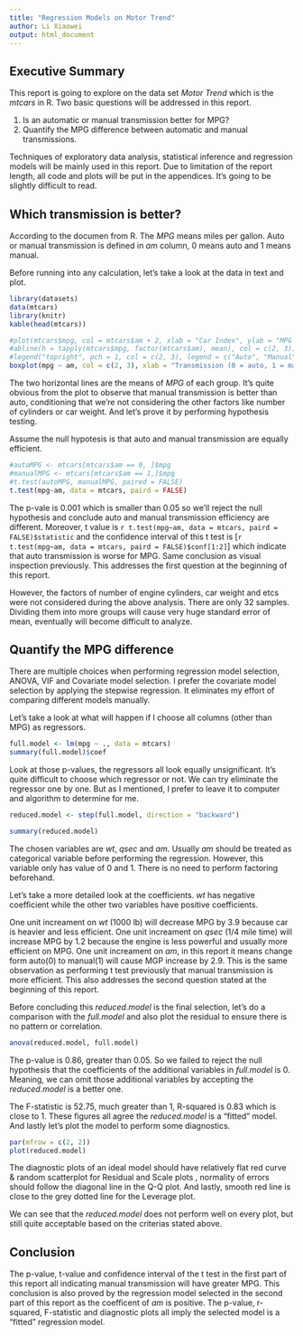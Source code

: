 ```yaml
---
title: "Regression Models on Motor Trend"
author: Li Xiaowei
output: html_document
---
```

## Executive Summary
This report is going to explore on the data set _Motor Trend_ which is the _mtcars_ in R. Two basic questions will be addressed in this report.

1. Is an automatic or manual transmission better for MPG?
2. Quantify the MPG difference between automatic and manual transmissions.

Techniques of exploratory data analysis, statistical inference and regression models will be mainly used in this report. Due to limitation of the report length, all code and plots will be put in the appendices. It's going to be slightly difficult to read.

## Which transmission is better?
According to the documen from R. The _MPG_ means miles per gallon. Auto or manual transmission is defined in _am_ column, 0 means auto and 1 means manual.

Before running into any calculation, let's take a look at the data in text and plot.
```r
library(datasets)
data(mtcars)
library(knitr)
kable(head(mtcars))
```

```r
#plot(mtcars$mpg, col = mtcars$am + 2, xlab = "Car Index", ylab = "MPG (miles/gallon)")
#abline(h = tapply(mtcars$mpg, factor(mtcars$am), mean), col = c(2, 3))
#legend("topright", pch = 1, col = c(2, 3), legend = c("Auto", "Manual"))
boxplot(mpg ~ am, col = c(2, 3), xlab = "Transmission (0 = auto, 1 = manual)", ylab = "MPG (miles/gallon", data = mtcars)
```

The two horizontal lines are the means of _MPG_ of each group. It's quite obvious from the plot to observe that manual transmission is better than auto, conditioning that we're not considering the other factors like number of cylinders or car weight. And let's prove it by performing hypothesis testing.

Assume the null hypotesis is that auto and manual transmission are equally efficient.
```r
#autoMPG <- mtcars[mtcars$am == 0, ]$mpg
#manualMPG <- mtcars[mtcars$am == 1,]$mpg
#t.test(autoMPG, manualMPG, paired = FALSE)
t.test(mpg~am, data = mtcars, paird = FALSE)
```

The p-vale is 0.001 which is smaller than 0.05 so we'll reject the null hypothesis and conclude auto and manual transmission efficiency are different. Moreover, t value is `r t.test(mpg~am, data = mtcars, paird = FALSE)$statistic` and the confidence interval of this t test is [`r t.test(mpg~am, data = mtcars, paird = FALSE)$conf[1:2]`] which indicate that auto transmission is worse for MPG. Same conclusion as visual inspection previously. This addresses the first question at the beginning of this report.

However, the factors of number of engine cylinders, car weight and etcs were not considered during the above analysis. There are only 32 samples. Dividing them into more groups will cause very huge standard error of mean, eventually will become difficult to analyze.

## Quantify the MPG difference
There are multiple choices when performing regression model selection, ANOVA, VIF and Covariate model selection. I prefer the covariate model selection by applying the stepwise regression. It eliminates my effort of comparing different models manually.

Let's take a look at what will happen if I choose all columns (other than MPG) as regressors.
```r
full.model <- lm(mpg ~ ., data = mtcars)
summary(full.model)$coef
```

Look at those p-values, the regressors all look equally unsignificant. It's quite difficult to choose which regressor or not. We can try eliminate the regressor one by one. But as I mentioned, I prefer to leave it to computer and algorithm to determine for me.
```r
reduced.model <- step(full.model, direction = "backward")
```
```r
summary(reduced.model)
```

The chosen variables are _wt_, _qsec_ and _am_. Usually _am_ should be treated as categorical variable before performing the regression. However, this variable only has value of 0 and 1. There is no need to perform factoring beforehand.

Let's take a more detailed look at the coefficients. _wt_ has negative coefficient while the other two variables have positive coefficients.

One unit increament on _wt_ (1000 lb) will decrease MPG by 3.9 because car is heavier and less efficient. One unit increament on _qsec_ (1/4 mile time) will increase MPG by 1.2 because the engine is less powerful and usually more efficient on MPG. One unit increament on _am_, in this report it means change form auto(0) to manual(1) will cause MGP increase by 2.9. This is the same observation as performing t test previously that manual transmission is more efficient. This also addresses the second question stated at the beginning of this report.

Before concluding this _reduced.model_ is the final selection, let's do a comparison with the _full.model_ and also plot the residual to ensure there is no pattern or correlation.
```r
anova(reduced.model, full.model)
```

The p-value is 0.86, greater than 0.05. So we failed to reject the null hypothesis that the coefficients of the additional variables in _full.model_ is 0. Meaning, we can omit those additional variables by accepting the _reduced.model_ is a better one.

The F-statistic is 52.75, much greater than 1, R-squared is 0.83 which is close to 1. These figures all agree the _reduced.model_ is a "fitted" model. And lastly let's plot the model to perform some diagnostics.
```r
par(mfrow = c(2, 2))
plot(reduced.model)
```

The diagnostic plots of an ideal model should have relatively flat red curve & random scatterplot for Residual and Scale plots , normality of errors should follow the diagonal line in the Q-Q plot. And lastly, smooth red line is close to the grey dotted line for the Leverage plot.

We can see that the _reduced.model_ does not perform well on every plot, but still quite acceptable based on the criterias stated above.

## Conclusion
The p-value, t-value and confidence interval of the t test in the first part of this report all indicating manual transmission will have greater MPG. This conclusion is also proved by the regression model selected in the second part of this report as the coefficent of _am_ is positive. The p-value, r-squared, F-statistic and diagnostic plots all imply the selected model is a "fitted" regression model.